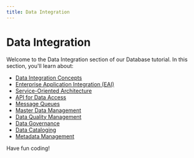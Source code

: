 ```yaml
---
title: Data Integration
---
```


# Data Integration

Welcome to the Data Integration section of our Database tutorial. In this section, you'll learn about:

- [Data Integration Concepts](./0-data-integration-concepts.mdx)
- [Enterprise Application Integration (EAI)](./1-enterprise-application-integration.mdx)
- [Service-Oriented Architecture](./2-service-oriented-architecture.mdx)
- [API for Data Access](./3-api-for-data-access.mdx)
- [Message Queues](./4-message-queues.mdx)
- [Master Data Management](./6-master-data-management.mdx)
- [Data Quality Management](./7-data-quality-management.mdx)
- [Data Governance](./8-data-governance.mdx)
- [Data Cataloging](./9-data-cataloging.mdx)
- [Metadata Management](./10-metadata-management.mdx)

Have fun coding!